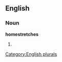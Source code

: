 ==English==

===Noun===
'''homestretches'''

# {{plural of|[[homestretch]]}}

[[Category:English plurals]]